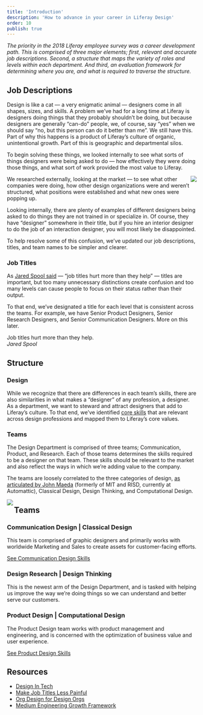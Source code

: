 ```yaml
---
title: 'Introduction'
description: 'How to advance in your career in Liferay Design'
order: 10
publish: true
---
```



_The priority in the 2018 Liferay employee survey was a career development path. This is comprised of three major elements; first, relevant and accurate job descriptions. Second, a structure that maps the variety of roles and levels within each department. And third, an evaluation framework for determining where you are, and what is required to traverse the structure._

## Job Descriptions

Design is like a cat — a very enigmatic animal — designers come in all shapes, sizes, and skills. A problem we’ve had for a long time at Liferay is designers doing things that they probably shouldn’t be doing, but because designers are generally “can-do” people, we, of course, say “yes” when we should say “no, but this person can do it better than me”. We still have this. Part of why this happens is a product of Liferay’s culture of organic, unintentional growth. Part of this is geographic and departmental silos.

To begin solving these things, we looked internally to see what sorts of things designers were being asked to do — how effectively they were doing those things, and what sort of work provided the most value to Liferay.

<Image
	size="small"
	align="right"
	margin="0 0 2rem 2rem"
	src="/images/handbook/grow/career-paths/designer-titles.gif"
	rounded
	dropShadow
	caption="A few of the less-than-helpful job titles in the market"
/>

We researched externally, looking at the market — to see what other companies were doing, how other design organizations were and weren’t structured, what positions were established and what new ones were popping up.

Looking internally, there are plenty of examples of different designers being asked to do things they are not trained in or specialize in. Of course, they have “designer” somewhere in their title, but if you hire an interior designer to do the job of an interaction designer, you will most likely be disappointed.

To help resolve some of this confusion, we’ve updated our job descriptions, titles, and team names to be simpler and clearer.

### Job Titles

As [Jared Spool said](https://twitter.com/jmspool/status/1106290814399975424) — “job titles hurt more than they help” — titles are important, but too many unnecessary distinctions create confusion and too many levels can cause people to focus on their status rather than their output.

To that end, we’ve designated a title for each level that is consistent across the teams. For example, we have Senior Product Designers, Senior Research Designers, and Senior Communication Designers. More on this later.

<aside>
	Job titles hurt more than they help. <br />
	<cite>Jared Spool</cite>
</aside>

## Structure

### Design

While we recognize that there are differences in each team’s skills, there are also similarities in what makes a “designer” of any profession, a designer. As a department, we want to steward and attract designers that add to Liferay’s culture. To that end, we’ve identified [core skills](.././core-skills) that are relevant across design professions and mapped them to Liferay’s core values.

### Teams

The Design Department is comprised of three teams; Communication, Product, and Research. Each of those teams determines the skills required to be a designer on that team. These skills should be relevant to the market and also reflect the ways in which we’re adding value to the company.

The teams are loosely correlated to the three categories of design, [as articulated by John Maeda](https://designintech.report/2016/03/13/design-in-tech-report-2016/) (formerly of MIT and RISD, currently at Automattic), Classical Design, Design Thinking, and Computational Design.

<Image
	margin="4rem auto"
	rounded
	dropShadow
	size="large"
	align="left"
	src="/images/handbook/grow/design-teams.png"
/>

## Teams

### Communication Design | Classical Design

This team is comprised of graphic designers and primarily works with worldwide Marketing and Sales to create assets for customer-facing efforts.

[See Communication Design Skills](.././communication-design/)

### Design Research | Design Thinking

This is the newest arm of the Design Department, and is tasked with helping us improve the way we’re doing things so we can understand and better serve our customers.

### Product Design | Computational Design

The Product Design team works with product management and engineering, and is concerned with the optimization of business value and user experience.

[See Product Design Skills](.././product-design/)

## **Resources**

-   [Design In Tech](https://designintech.report/)
-   [Make Job Titles Less Painful](https://blog.liberationist.org/how-to-make-job-titles-less-painful-8080a07ff3e)
-   [Org Design for Design Orgs](https://orgdesignfordesignorgs.com/)
-   [Medium Engineering Growth Framework](https://medium.com/s/engineering-growth-framework)

